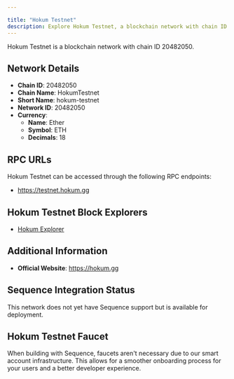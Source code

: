 ```yaml
---

title: "Hokum Testnet"
description: Explore Hokum Testnet, a blockchain network with chain ID 20482050. Learn about its native currency, Ether, and how to interact with the network.
---
```




Hokum Testnet is a blockchain network with chain ID 20482050.

## Network Details

- **Chain ID**: 20482050
- **Chain Name**: HokumTestnet
- **Short Name**: hokum-testnet
- **Network ID**: 20482050
- **Currency**: 
  - **Name**: Ether
  - **Symbol**: ETH
  - **Decimals**: 18

## RPC URLs

Hokum Testnet can be accessed through the following RPC endpoints:

- https://testnet.hokum.gg

## Hokum Testnet Block Explorers

- [Hokum Explorer](https://testnet-explorer.hokum.gg)

## Additional Information

- **Official Website**: https://hokum.gg

## Sequence Integration Status

This network does not yet have Sequence support but is available for deployment.

## Hokum Testnet Faucet

When building with Sequence, faucets aren't necessary due to our smart account infrastructure. This allows for a smoother onboarding process for your users and a better developer experience.
